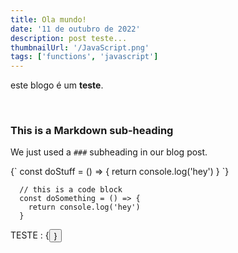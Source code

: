 ```yaml
---
title: Ola mundo!
date: '11 de outubro de 2022'
description: post teste...
thumbnailUrl: '/JavaScript.png'
tags: ['functions', 'javascript']
---
```


<div>

  este blogo é um <strong>teste</strong>. <br/>
 
</div>

<br/>

### This is a Markdown sub-heading
We just used a `###` subheading in our blog post.

<SyntaxHighlighter language="javascript">
  {`
    const doStuff = () => {
      return console.log('hey')
    }
  `}
</SyntaxHighlighter>

```
  // this is a code block
  const doSomething = () => {
    return console.log('hey')
  }
```

<div>TESTE : {<Button text={"Click me"}/>}</div>
